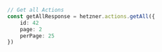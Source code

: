 ```typescript index.ts
// Get all Actions
const getAllResponse = hetzner.actions.getAll({
    id: 42
    page: 2
    perPage: 25
})
```